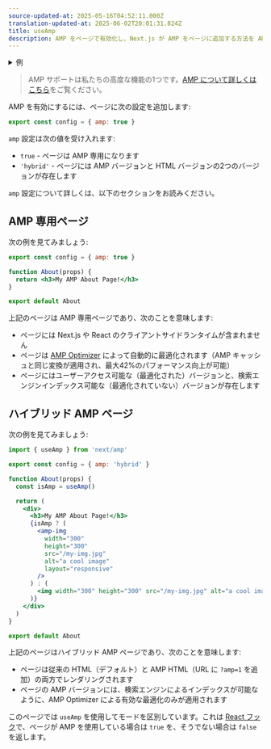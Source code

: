 ```yaml
---
source-updated-at: 2025-05-16T04:52:11.000Z
translation-updated-at: 2025-06-02T20:01:31.824Z
title: useAmp
description: AMP をページで有効化し、Next.js が AMP をページに追加する方法を AMP 設定で制御します。
---
```


<details>
  <summary>例</summary>

- [AMP](https://github.com/vercel/next.js/tree/canary/examples/amp)

</details>

> AMP サポートは私たちの高度な機能の1つです。[AMP について詳しくはこちら](/docs/pages/guides/amp)をご覧ください。

AMP を有効にするには、ページに次の設定を追加します:

```jsx filename="pages/index.js"
export const config = { amp: true }
```

`amp` 設定は次の値を受け入れます:

- `true` - ページは AMP 専用になります
- `'hybrid'` - ページには AMP バージョンと HTML バージョンの2つのバージョンが存在します

`amp` 設定について詳しくは、以下のセクションをお読みください。

## AMP 専用ページ

次の例を見てみましょう:

```jsx filename="pages/about.js"
export const config = { amp: true }

function About(props) {
  return <h3>My AMP About Page!</h3>
}

export default About
```

上記のページは AMP 専用ページであり、次のことを意味します:

- ページには Next.js や React のクライアントサイドランタイムが含まれません
- ページは [AMP Optimizer](https://github.com/ampproject/amp-toolbox/tree/master/packages/optimizer) によって自動的に最適化されます（AMP キャッシュと同じ変換が適用され、最大42%のパフォーマンス向上が可能）
- ページにはユーザーアクセス可能な（最適化された）バージョンと、検索エンジンインデックス可能な（最適化されていない）バージョンが存在します

## ハイブリッド AMP ページ

次の例を見てみましょう:

```jsx filename="pages/about.js"
import { useAmp } from 'next/amp'

export const config = { amp: 'hybrid' }

function About(props) {
  const isAmp = useAmp()

  return (
    <div>
      <h3>My AMP About Page!</h3>
      {isAmp ? (
        <amp-img
          width="300"
          height="300"
          src="/my-img.jpg"
          alt="a cool image"
          layout="responsive"
        />
      ) : (
        <img width="300" height="300" src="/my-img.jpg" alt="a cool image" />
      )}
    </div>
  )
}

export default About
```

上記のページはハイブリッド AMP ページであり、次のことを意味します:

- ページは従来の HTML（デフォルト）と AMP HTML（URL に `?amp=1` を追加）の両方でレンダリングされます
- ページの AMP バージョンには、検索エンジンによるインデックスが可能なように、AMP Optimizer による有効な最適化のみが適用されます

このページでは `useAmp` を使用してモードを区別しています。これは [React フック](https://react.dev/reference/react)で、ページが AMP を使用している場合は `true` を、そうでない場合は `false` を返します。